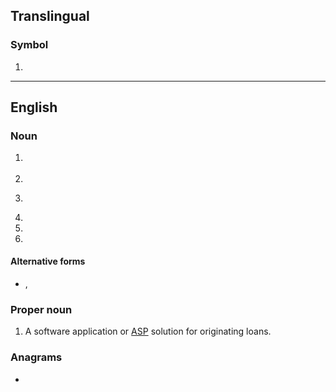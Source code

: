 {{also|los|Los|lös|loš|-los|los'|-lös|Appendix:Variations of "los"}}
==Translingual==

===Symbol===
{{mul-symbol}}

# {{IATA|Murtala Muhammed International Airport||Lagos||Nigeria}}

----

==English==
{{wikipedia}}

===Noun===
{{en-noun|~}}

# {{lb|en|transport}} {{initialism of|en|[[level]] of [[service]]}}
# {{initialism of|en|line of sight}}
# {{lb|en|telecommunications}} {{initialism of|en|[[loss]] of [[signal]]}}
# {{initialism of|en|{{w|Law of the Sea}}}}
# {{initialism of|en|[[supply line|line of supply]]}}
# {{initialism of|en|large offspring syndrome}}

====Alternative forms====
* {{sense|loss of signal}} {{l|en|L.O.S.}} , {{l|en|L. O. S.}}

===Proper noun===
{{en-proper noun}}

# {{initialism of|en|[[loan]] [[origination]] [[system]]}} A software application or [[w:Application service provider|ASP]] solution for originating loans.

===Anagrams===
* {{anagrams|en|a=los|-sol|OLS|S.O.L.|SLO|SOL|Sol|sol}}